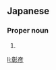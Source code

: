 ==Japanese==
{{ja-kanjitab|あき|ひこ}}

===Proper noun===
{{ja-pos|あきひこ|proper}}

# {{given name|male|lang=ja|sort=あきひこ}}

[[li:彰彦]]